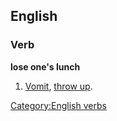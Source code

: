 ==English==

===Verb===
'''lose one's lunch'''

# {{slang}} [[vomit|Vomit]], [[throw up]].

[[Category:English verbs]]